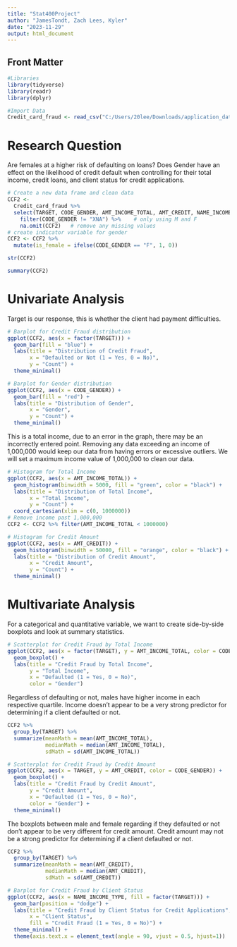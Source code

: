 ```yaml
---
title: "Stat400Project"
author: "JamesTondt, Zach Lees, Kyler"
date: "2023-11-29"
output: html_document
---
```


## Front Matter

```r
#Libraries
library(tidyverse)
library(readr)
library(dplyr)

#Import Data
Credit_card_fraud <- read_csv("C:/Users/20lee/Downloads/application_data.csv/application_data.csv")

```
# Research Question
Are females at a higher risk of defaulting on loans? Does Gender have an effect on the likelihood of credit default when controlling for their total income, credit loans, and client status for credit applications.


```r
# Create a new data frame and clean data
CCF2 <- 
  Credit_card_fraud %>%
  select(TARGET, CODE_GENDER, AMT_INCOME_TOTAL, AMT_CREDIT, NAME_INCOME_TYPE, NAME_EDUCATION_TYPE, NAME_FAMILY_STATUS, NAME_HOUSING_TYPE) %>%
    filter(CODE_GENDER != "XNA") %>%    # only using M and F
    na.omit(CCF2)   # remove any missing values
# create indicator variable for gender
CCF2 <- CCF2 %>%
  mutate(is_female = ifelse(CODE_GENDER == "F", 1, 0))

```

```r
str(CCF2)
```

```r
summary(CCF2)
```
# Univariate Analysis
Target is our response, this is whether the client had payment difficulties.
```r
# Barplot for Credit Fraud distribution
ggplot(CCF2, aes(x = factor(TARGET))) +
  geom_bar(fill = "blue") +
  labs(title = "Distribution of Credit Fraud",
       x = "Defaulted or Not (1 = Yes, 0 = No)",
       y = "Count") +
  theme_minimal()

```

```r
# Barplot for Gender distribution
ggplot(CCF2, aes(x = CODE_GENDER)) +
  geom_bar(fill = "red") +
  labs(title = "Distribution of Gender",
       x = "Gender",
       y = "Count") +
  theme_minimal()

```
This is a total income, due to an error in the graph, there may be an incorrectly entered point. Removing any data exceeding an income of 1,000,000 would keep our data from having errors or excessive outliers. We will set a maximum income value of 1,000,000 to clean our data.
```r
# Histogram for Total Income
ggplot(CCF2, aes(x = AMT_INCOME_TOTAL)) +
  geom_histogram(binwidth = 5000, fill = "green", color = "black") +
  labs(title = "Distribution of Total Income",
       x = "Total Income",
       y = "Count") +
  coord_cartesian(xlim = c(0, 1000000))
# Remove income past 1,000,000
CCF2 <- CCF2 %>% filter(AMT_INCOME_TOTAL < 1000000)
```

```r
# Histogram for Credit Amount
ggplot(CCF2, aes(x = AMT_CREDIT)) +
  geom_histogram(binwidth = 50000, fill = "orange", color = "black") +
  labs(title = "Distribution of Credit Amount",
       x = "Credit Amount",
       y = "Count") +
  theme_minimal()

```
# Multivariate Analysis
For a categorical and quantitative variable, we want to create side-by-side boxplots and look at summary statistics.

```r

# Scatterplot for Credit Fraud by Total Income
ggplot(CCF2, aes(x = factor(TARGET), y = AMT_INCOME_TOTAL, color = CODE_GENDER)) +
  geom_boxplot() +
  labs(title = "Credit Fraud by Total Income",
       y = "Total Income",
       x = "Defaulted (1 = Yes, 0 = No)",
       color = "Gender")
```
Regardless of defaulting or not, males have higher income in each respective quartile. Income doesn't appear to be a very strong predictor for determining if a client defaulted or not.

```r
CCF2 %>% 
  group_by(TARGET) %>%
  summarize(meanMath = mean(AMT_INCOME_TOTAL),
            medianMath = median(AMT_INCOME_TOTAL),
            sdMath = sd(AMT_INCOME_TOTAL))
```


```r
# Scatterplot for Credit Fraud by Credit Amount
ggplot(CCF2, aes(x = TARGET, y = AMT_CREDIT, color = CODE_GENDER)) +
  geom_boxplot() +
  labs(title = "Credit Fraud by Credit Amount",
       y = "Credit Amount",
       x = "Defaulted (1 = Yes, 0 = No)",
       color = "Gender") +
  theme_minimal()
```
The boxplots between male and female regarding if they defaulted or not don't appear to be very different for credit amount. Credit amount may not be a strong predictor for determining if a client defaulted or not.

```r
CCF2 %>% 
  group_by(TARGET) %>%
  summarize(meanMath = mean(AMT_CREDIT),
            medianMath = median(AMT_CREDIT),
            sdMath = sd(AMT_CREDIT))
```



```r
# Barplot for Credit Fraud by Client Status
ggplot(CCF2, aes(x = NAME_INCOME_TYPE, fill = factor(TARGET))) +
  geom_bar(position = "dodge") +
  labs(title = "Credit Fraud by Client Status for Credit Applications",
       x = "Client Status",
       fill = "Credit Fraud (1 = Yes, 0 = No)") +
  theme_minimal() +
  theme(axis.text.x = element_text(angle = 90, vjust = 0.5, hjust=1))

```

